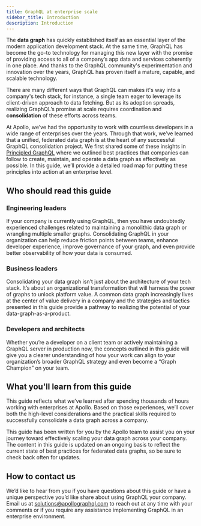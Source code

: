 ```yaml
---
title: GraphQL at enterprise scale
sidebar_title: Introduction
description: Introduction
---
```


The **data graph** has quickly established itself as an essential layer of the modern application development stack. At the same time, GraphQL has become the go-to technology for managing this new layer with the promise of providing access to all of a company’s app data and services coherently in one place. And thanks to the GraphQL community's experimentation and innovation over the years, GraphQL has proven itself a mature, capable, and scalable technology.

There are many different ways that GraphQL can makes it's way into a company's tech stack, for instance, a single team eager to leverage its client-driven approach to data fetching. But as its adoption spreads, realizing GraphQL’s promise at scale requires coordination and **consolidation** of these efforts across teams.

At Apollo, we’ve had the opportunity to work with countless developers in a wide range of enterprises over the years. Through that work, we’ve learned that a unified, federated data graph is at the heart of any successful GraphQL consolidation project. We first shared some of these insights in [Principled GraphQL](https://principledgraphql.com/) where we outlined best practices that companies can follow to create, maintain, and operate a data graph as effectively as possible. In this guide, we’ll provide a detailed road map for putting these principles into action at an enterprise level.

## Who should read this guide

### Engineering leaders

If your company is currently using GraphQL, then you have undoubtedly experienced challenges related to maintaining a monolithic data graph or wrangling multiple smaller graphs. Consolidating GraphQL in your organization can help reduce friction points between teams, enhance developer experience, improve governance of your graph, and even provide better observability of how your data is consumed.

### Business leaders

Consolidating your data graph isn’t just about the architecture of your tech stack. It’s about an organizational transformation that will harness the power of graphs to unlock platform value. A common data graph increasingly lives at the center of value delivery in a company and the strategies and tactics presented in this guide provide a pathway to realizing the potential of your data-graph-as-a-product.

### Developers and architects

Whether you’re a developer on a client team or actively maintaining a GraphQL server in production now, the concepts outlined in this guide will give you a clearer understanding of how your work can align to your organization’s broader GraphQL strategy and even become a “Graph Champion” on your team.

## What you'll learn from this guide

This guide reflects what we’ve learned after spending thousands of hours working with enterprises at Apollo. Based on those experiences, we’ll cover both the high-level considerations and the practical skills required to successfully consolidate a data graph across a company.

This guide has been written for you by the Apollo team to assist you on your journey toward effectively scaling your data graph across your company. The content in this guide is updated on an ongoing basis to reflect the current state of best practices for federated data graphs, so be sure to check back often for updates.

## How to contact us

We’d like to hear from you if you have questions about this guide or have a unique perspective you’d like share about using GraphQL your company. Email us at [solutions@apollographql.com](mailto:solutions@apollographql.com) to reach out at any time with your comments or if you require any assistance implementing GraphQL in an enterprise environment.
